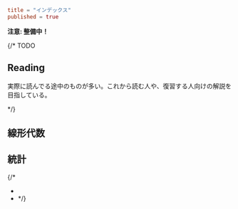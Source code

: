 ```toml
title = "インデックス"
published = true
```

**注意: 整備中！**

{/* TODO

## Reading

実際に読んでる途中のものが多い。これから読む人や、復習する人向けの解説を目指している。

<Series path="reading" />
*/}

## 線形代数

<Series link="linear-algebra/basics" />

## 統計

<Series link="statistics" />

{/*

- [](calculus)
- [](complex-function-theory)
  */}
